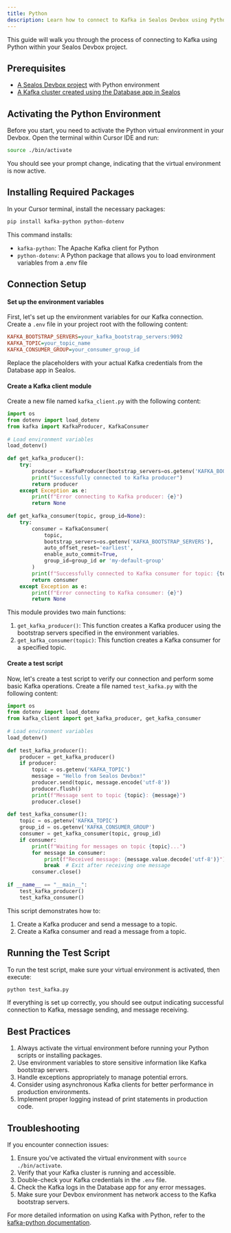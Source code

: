 ```yaml
---
title: Python
description: Learn how to connect to Kafka in Sealos Devbox using Python
---
```


This guide will walk you through the process of connecting to Kafka using Python within your Sealos Devbox project.

## Prerequisites

- [A Sealos Devbox project](/docs/guides/fundamentals/create-a-project) with Python environment
- [A Kafka cluster created using the Database app in Sealos](./)

## Activating the Python Environment

Before you start, you need to activate the Python virtual environment in your Devbox. Open the terminal within Cursor IDE and run:

```bash
source ./bin/activate
```

You should see your prompt change, indicating that the virtual environment is now active.

## Installing Required Packages

In your Cursor terminal, install the necessary packages:

```bash
pip install kafka-python python-dotenv
```

This command installs:
- `kafka-python`: The Apache Kafka client for Python
- `python-dotenv`: A Python package that allows you to load environment variables from a .env file

## Connection Setup

<div className='steps [&_h4]:step'>

#### Set up the environment variables

First, let's set up the environment variables for our Kafka connection. Create a `.env` file in your project root with the following content:

```ini title=".env"
KAFKA_BOOTSTRAP_SERVERS=your_kafka_bootstrap_servers:9092
KAFKA_TOPIC=your_topic_name
KAFKA_CONSUMER_GROUP=your_consumer_group_id
```

Replace the placeholders with your actual Kafka credentials from the Database app in Sealos.

#### Create a Kafka client module

Create a new file named `kafka_client.py` with the following content:

```python title="kafka_client.py"
import os
from dotenv import load_dotenv
from kafka import KafkaProducer, KafkaConsumer
 
# Load environment variables
load_dotenv()
 
def get_kafka_producer():
    try:
        producer = KafkaProducer(bootstrap_servers=os.getenv('KAFKA_BOOTSTRAP_SERVERS'))
        print("Successfully connected to Kafka producer")
        return producer
    except Exception as e:
        print(f"Error connecting to Kafka producer: {e}")
        return None
 
def get_kafka_consumer(topic, group_id=None):
    try:
        consumer = KafkaConsumer(
            topic,
            bootstrap_servers=os.getenv('KAFKA_BOOTSTRAP_SERVERS'),
            auto_offset_reset='earliest',
            enable_auto_commit=True,
            group_id=group_id or 'my-default-group'
        )
        print(f"Successfully connected to Kafka consumer for topic: {topic}")
        return consumer
    except Exception as e:
        print(f"Error connecting to Kafka consumer: {e}")
        return None
```

This module provides two main functions:

1. `get_kafka_producer()`: This function creates a Kafka producer using the bootstrap servers specified in the environment variables.
2. `get_kafka_consumer(topic)`: This function creates a Kafka consumer for a specified topic.

#### Create a test script

Now, let's create a test script to verify our connection and perform some basic Kafka operations. Create a file named `test_kafka.py` with the following content:

```python title="test_kafka.py"
import os
from dotenv import load_dotenv
from kafka_client import get_kafka_producer, get_kafka_consumer
 
# Load environment variables
load_dotenv()
 
def test_kafka_producer():
    producer = get_kafka_producer()
    if producer:
        topic = os.getenv('KAFKA_TOPIC')
        message = "Hello from Sealos Devbox!"
        producer.send(topic, message.encode('utf-8'))
        producer.flush()
        print(f"Message sent to topic {topic}: {message}")
        producer.close()
 
def test_kafka_consumer():
    topic = os.getenv('KAFKA_TOPIC')
    group_id = os.getenv('KAFKA_CONSUMER_GROUP')
    consumer = get_kafka_consumer(topic, group_id)
    if consumer:
        print(f"Waiting for messages on topic {topic}...")
        for message in consumer:
            print(f"Received message: {message.value.decode('utf-8')}")
            break  # Exit after receiving one message
        consumer.close()
 
if __name__ == "__main__":
    test_kafka_producer()
    test_kafka_consumer()
```

This script demonstrates how to:

1. Create a Kafka producer and send a message to a topic.
2. Create a Kafka consumer and read a message from a topic.

</div>

## Running the Test Script

To run the test script, make sure your virtual environment is activated, then execute:

```bash
python test_kafka.py
```

If everything is set up correctly, you should see output indicating successful connection to Kafka, message sending, and message receiving.

## Best Practices

1. Always activate the virtual environment before running your Python scripts or installing packages.
2. Use environment variables to store sensitive information like Kafka bootstrap servers.
3. Handle exceptions appropriately to manage potential errors.
4. Consider using asynchronous Kafka clients for better performance in production environments.
5. Implement proper logging instead of print statements in production code.

## Troubleshooting

If you encounter connection issues:

1. Ensure you've activated the virtual environment with `source ./bin/activate`.
2. Verify that your Kafka cluster is running and accessible.
3. Double-check your Kafka credentials in the `.env` file.
4. Check the Kafka logs in the Database app for any error messages.
5. Make sure your Devbox environment has network access to the Kafka bootstrap servers.

For more detailed information on using Kafka with Python, refer to the [kafka-python documentation](https://kafka-python.readthedocs.io/).